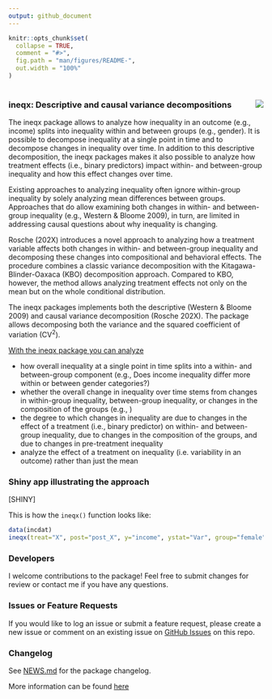 ```yaml
---
output: github_document
---
```


<!-- README.md is generated from README.Rmd. Please edit that file -->

```r
knitr::opts_chunk$set(
  collapse = TRUE,
  comment = "#>",
  fig.path = "man/figures/README-",
  out.width = "100%"
)
```

# <img src="man/figures/ineqx-hexagon.png" align="right" />

### ineqx: Descriptive and causal variance decompositions

The ineqx package allows to analyze how inequality in an outcome (e.g., income) splits into inequality within and between groups (e.g., gender). It is possible to decompose inequality at a single point in time and to decompose changes in inequality over time. In addition to this descriptive decomposition, the ineqx packages makes it also possible to analyze how treatment effects (i.e., binary predictors) impact within- and between-group inequality and how this effect changes over time.

Existing approaches to analyzing inequality often ignore within-group inequality by solely analyzing mean differences between groups. Approaches that do allow examining both changes in within- and between-group inequality (e.g., Western & Bloome 2009), in turn, are limited in addressing causal questions about why inequality is changing. 

Rosche (202X) introduces a novel approach to analyzing how a treatment variable affects both changes in within- and between-group inequality and decomposing these changes into compositional and behavioral effects. The procedure combines a classic variance decomposition with the Kitagawa-Blinder-Oaxaca (KBO) decomposition approach. Compared to KBO, however, the method allows analyzing treatment effects not only on the mean but on the whole conditional distribution. 

The ineqx packages implements both the descriptive (Western & Bloome 2009) and causal variance decomposition (Rosche 202X). The package allows decomposing both the variance and the squared coefficient of variation ($\text{CV}^{2}$).

<u>With the ineqx package you can analyze</u>

- how overall inequality at a single point in time splits into a within- and between-group component (e.g., Does income inequality differ more within or between gender categories?)
- whether the overall change in inequality over time stems from changes in within-group inequality, between-group inequality, or changes in the composition of the groups (e.g., )
- the degree to which changes in inequality are due to changes in the effect of a treatment (i.e., binary predictor) on within- and between-group inequality, due to changes in the composition of the groups, and due to changes in pre-treatment inequality
- analyze the effect of a treatment on inequality (i.e. variability in an outcome) rather than just the mean

### Shiny app illustrating the approach

[SHINY]


This is how the ```ineqx()``` function looks like:

``` r 
data(incdat)
ineqx(treat="X", post="post_X", y="income", ystat="Var", group="female", time="year", ref=1990, dat)
```

<!-- badges: start -->

<!-- badges: end -->

### Developers

I welcome contributions to the package! Feel free to submit changes for review or contact me if you have any questions.

### Issues or Feature Requests
If you would like to log an issue or submit a feature request, please create a new issue or comment on an existing issue on [GitHub Issues](https://github.com/benrosche/ineqx/issues) on this repo.

### Changelog
See [NEWS.md](https://github.com/benrosche/ineqx/news/index.html) for the package changelog.

More information can be found [here](http://benrosche.com/projects/ineqx/)

